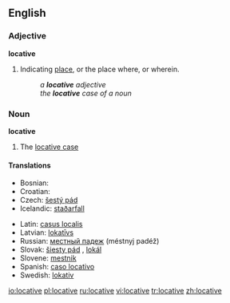 ==English==
===Adjective===
'''locative'''
#{{Grammar}} Indicating [[place]], or the place where, or wherein.
#: ''a '''locative''' adjective''
#: ''the '''locative''' case of a noun''

===Noun===
'''locative'''
# {{Grammar}} The [[locative case]]

====Translations====
{{trans-top|grammatical case}}
*Bosnian: {{t|bs|lokativ|m}}
*Croatian: {{t|hr|lokativ|m}}
*Czech: [[šestý pád]] {{m}}
*Icelandic: [[staðarfall]] {{n}}
{{trans-mid}}
*Latin: [[casus localis]] {{m}}
*Latvian: [[lokatīvs]] {{m}}
*Russian: [[местный падеж]] (méstnyj padéž) {{m}}
*Slovak: [[šiesty pád]] {{m}}, [[lokál]] {{m}}
*Slovene: [[mestnik]] {{m}}
*Spanish: [[caso locativo]] {{m}}
*Swedish: [[lokativ]] {{n}}
{{trans-bottom}}

[[io:locative]]
[[pl:locative]]
[[ru:locative]]
[[vi:locative]]
[[tr:locative]]
[[zh:locative]]